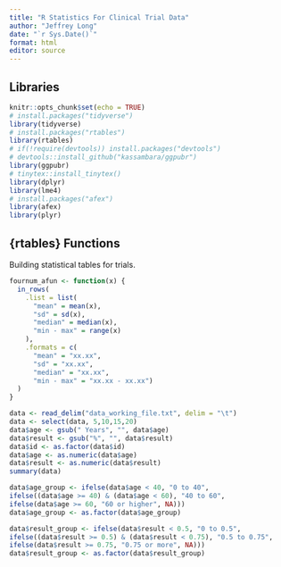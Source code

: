```yaml
---
title: "R Statistics For Clinical Trial Data"
author: "Jeffrey Long"
date: "`r Sys.Date()`"
format: html
editor: source
---
```


## Libraries

```r
knitr::opts_chunk$set(echo = TRUE)
# install.packages("tidyverse")
library(tidyverse)
# install.packages("rtables")
library(rtables)
# if(!require(devtools)) install.packages("devtools")
# devtools::install_github("kassambara/ggpubr")
library(ggpubr)
# tinytex::install_tinytex()
library(dplyr)
library(lme4)
# install.packages("afex")
library(afex)
library(plyr)

```

## {rtables} Functions

Building statistical tables for trials.

```r
fournum_afun <- function(x) {
  in_rows(
    .list = list(
      "mean" = mean(x),
      "sd" = sd(x),
      "median" = median(x), 
      "min - max" = range(x)
    ),
    .formats = c(
      "mean" = "xx.xx",
      "sd" = "xx.xx",
      "median" = "xx.xx", 
      "min - max" = "xx.xx - xx.xx")
  )
}

data <- read_delim("data_working_file.txt", delim = "\t")
data <- select(data, 5,10,15,20)
data$age <- gsub(" Years", "", data$age)
data$result <- gsub("%", "", data$result)
data$id <- as.factor(data$id)
data$age <- as.numeric(data$age)
data$result <- as.numeric(data$result)
summary(data)

data$age_group <- ifelse(data$age < 40, "0 to 40", 
ifelse((data$age >= 40) & (data$age < 60), "40 to 60",
ifelse(data$age >= 60, "60 or higher", NA)))
data$age_group <- as.factor(data$age_group)

data$result_group <- ifelse(data$result < 0.5, "0 to 0.5", 
ifelse((data$result >= 0.5) & (data$result < 0.75), "0.5 to 0.75",
ifelse(data$result >= 0.75, "0.75 or more", NA)))
data$result_group <- as.factor(data$result_group)

```

